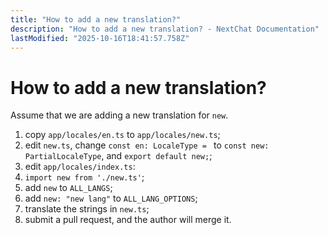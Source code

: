 ```yaml
---
title: "How to add a new translation?"
description: "How to add a new translation? - NextChat Documentation"
lastModified: "2025-10-16T18:41:57.758Z"
---
```


# How to add a new translation?

Assume that we are adding a new translation for `new`.

1. copy `app/locales/en.ts` to `app/locales/new.ts`;
2. edit `new.ts`, change `const en: LocaleType = ` to `const new: PartialLocaleType`, and `export default new;`;
3. edit `app/locales/index.ts`:
4. `import new from './new.ts'`;
5. add `new` to `ALL_LANGS`;
6. add `new: "new lang"` to `ALL_LANG_OPTIONS`;
7. translate the strings in `new.ts`;
8. submit a pull request, and the author will merge it.
